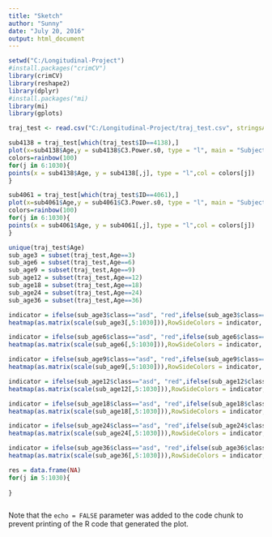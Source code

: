 ```yaml
---
title: "Sketch"
author: "Sunny"
date: "July 20, 2016"
output: html_document
---
```


```r
setwd("C:/Longitudinal-Project")
#install.packages("crimCV")
library(crimCV)
library(reshape2)
library(dplyr)
#install.packages("mi)
library(mi)
library(gplots)
```


```r
traj_test <- read.csv("C:/Longitudinal-Project/traj_test.csv", stringsAsFactors=FALSE)

```

```r
sub4138 = traj_test[which(traj_test$ID==4138),]
plot(x=sub4138$Age,y = sub4138$C3.Power.s0, type = "l", main = "Subject 4138 (asd)",ylim=c(min(traj_test[,5:1030]),max(traj_test[,5:1030])))
colors=rainbow(100)
for(j in 6:1030){
points(x = sub4138$Age, y = sub4138[,j], type = "l",col = colors[j])
}
```

```r
sub4061 = traj_test[which(traj_test$ID==4061),]
plot(x=sub4061$Age,y = sub4061$C3.Power.s0, type = "l", main = "Subject 4061 (typ)", ylim=c(min(sub4061[,5:1030]),max(sub4061[,5:1030])))
colors=rainbow(100)
for(j in 6:1030){
points(x = sub4061$Age, y = sub4061[,j], type = "l",col = colors[j])
}
```

```r
unique(traj_test$Age)
sub_age3 = subset(traj_test,Age==3)
sub_age6 = subset(traj_test,Age==6)
sub_age9 = subset(traj_test,Age==9)
sub_age12 = subset(traj_test,Age==12)
sub_age18 = subset(traj_test,Age==18)
sub_age24 = subset(traj_test,Age==24)
sub_age36 = subset(traj_test,Age==36)

```

```r
indicator = ifelse(sub_age3$class=="asd", "red",ifelse(sub_age3$class=="typ","green","black"))
heatmap(as.matrix(scale(sub_age3[,5:1030])),RowSideColors = indicator, main = "3 months")
```

```r
indicator = ifelse(sub_age6$class=="asd", "red",ifelse(sub_age6$class=="typ","green","black"))
heatmap(as.matrix(scale(sub_age6[,5:1030])),RowSideColors = indicator, main = "6 months")
```

```r
indicator = ifelse(sub_age9$class=="asd", "red",ifelse(sub_age9$class=="typ","green","black"))
heatmap(as.matrix(scale(sub_age9[,5:1030])),RowSideColors = indicator, main = "9 months")
```

```r
indicator = ifelse(sub_age12$class=="asd", "red",ifelse(sub_age12$class=="typ","green","black"))
heatmap(as.matrix(scale(sub_age12[,5:1030])),RowSideColors = indicator, main = "12 months")
```

```r
indicator = ifelse(sub_age18$class=="asd", "red",ifelse(sub_age18$class=="typ","green","black"))
heatmap(as.matrix(scale(sub_age18[,5:1030])),RowSideColors = indicator, main = "18 months")
```

```r
indicator = ifelse(sub_age24$class=="asd", "red",ifelse(sub_age24$class=="typ","green","black"))
heatmap(as.matrix(scale(sub_age24[,5:1030])),RowSideColors = indicator, main = "24 months")
```

```r
indicator = ifelse(sub_age36$class=="asd", "red",ifelse(sub_age36$class=="typ","green","black"))
heatmap(as.matrix(scale(sub_age36[,5:1030])),RowSideColors = indicator, main = "36 months")
```

```r
res = data.frame(NA)
for(j in 5:1030){
  
}
```

```r

```

Note that the `echo = FALSE` parameter was added to the code chunk to prevent printing of the R code that generated the plot.
